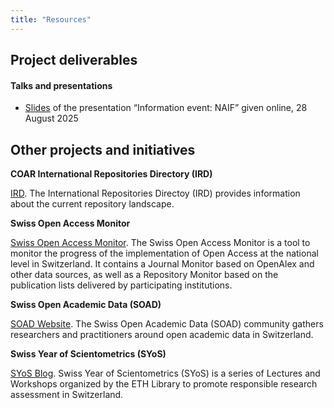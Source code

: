 ```yaml
---
title: "Resources"
---
```



## Project deliverables

#### Talks and presentations
- [Slides](https://github.com/eth-library/naif/raw/main/documents/2025-08-28_NAIF_information_event.pdf) of the presentation “Information event: NAIF” given online, 28 August 2025


## Other projects and initiatives


**COAR International Repositories Directory (IRD)**

[IRD](https://ird.coar-repositories.org/?lang=en). The International Repositories Directoy (IRD) provides information about the current repository landscape.

**Swiss Open Access Monitor**

[Swiss Open Access Monitor](https://oamonitor.ch/). The Swiss Open Access Monitor is a tool to monitor the progress of the implementation of Open Access at the national level in Switzerland. It contains a Journal Monitor based on OpenAlex and other data sources, as well as a Repository Monitor based on the publication lists delivered by participating institutions.

**Swiss Open Academic Data (SOAD)**

[SOAD Website](https://soad.ch). The Swiss Open Academic Data (SOAD) community gathers researchers and practitioners around open academic data in Switzerland.

**Swiss Year of Scientometrics (SYoS)**

[SYoS Blog](https://yearofscientometrics.ethz.ch/). Swiss Year of Scientometrics (SYoS) is a series of Lectures and Workshops organized by the ETH Library to promote responsible research assessment in Switzerland.


